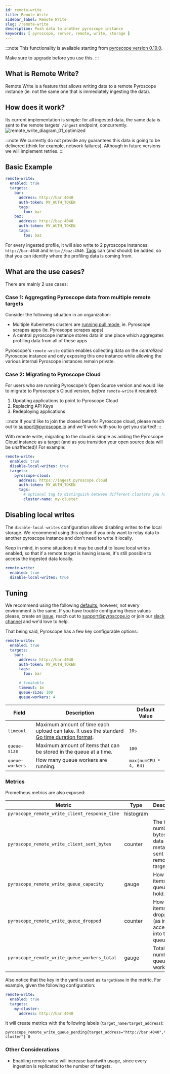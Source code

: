 ```yaml
---
id: remote-write
title: Remote Write
sidebar_label: Remote Write
slug: /remote-write
description: Push data to another pyroscope instance
keywords: [ pyroscope, server, remote, write, storage ]
---
```


:::note
This functionality is available starting from [pyroscope version 0.19.0](https://github.com/pyroscope-io/pyroscope/releases/tag/v0.19.0).

Make sure to upgrade before you use this.
:::

## What is Remote Write?
Remote Write is a feature that allows writing data to a remote Pyroscope instance (ie. not the same one that is immediately ingesting the data).

## How does it work?
Its current implementation is simple: for all ingested data, the same data is sent to the remote targets' `/ingest` endpoint, concurrently.
![remote_write_diagram_01_optimized](https://user-images.githubusercontent.com/23323466/173495597-ecbe1f83-174b-4fa5-80b5-7b3d55b08672.gif)

:::note
We currently do not provide any guarantees this data is going to be delivered (think for example, network failures). Although in future versions we will implement retries.
:::

## Basic Example
```yaml
remote-write:
  enabled: true
  targets:
    bar:
      address: http://bar:4040
      auth-token: MY_AUTH_TOKEN
      tags:
        foo: bar
    baz:
      address: http://baz:4040
      auth-token: MY_AUTH_TOKEN
      tags:
        foo: baz
```

For every ingested profile, it will also write to 2 pyroscope instances: `http://bar:4040` and `http://baz:4040`.
[Tags](https://pyroscope.io/blog/profiling-go-apps-with-pyroscope/#narrowing-in-on-the-issue-using-tags) can (and should) be added, so that you can identify where the profiling data is coming from.

## What are the use cases?
There are mainly 2 use cases:

### Case 1: Aggregating Pyroscope data from multiple remote targets
Consider the following situation in an organization:
* Multiple Kubernetes clusters are [running pull mode](https://pyroscope.io/docs/golang-pull-mode/), ie. Pyroscope scrapes apps (ie. Pyroscope scrapes apps)
* A central pyroscope instance stores data in one place which aggregates profiling data from all of these apps

Pyroscope's `remote-write` option enables collecting data on the _centralized_ Pyroscope instance and only exposing this one instance while allowing the various internal Pyroscope instances remain private.

### Case 2: Migrating to Pyroscope Cloud
For users who are running Pyroscope's Open Source version and would like to migrate to Pyroscope's Cloud version, _before_ `remote-write` it required:

1. Updating applications to point to Pyroscope Cloud
2. Replacing API Keys
3. Redeploying applications

:::note
If you'd like to join the closed beta for Pyroscope cloud, please reach out to support@pyroscope.io and we'll work with you to get you started!
:::


With remote write, migrating to the cloud is simple as adding the Pyroscope Cloud instance as a target (and as you transition your open source data will be unaffected)! For example:
```yaml
remote-write:
  enabled: true
  disable-local-writes: true
  targets:
    pyroscope-cloud:
      address: https://ingest.pyroscope.cloud
      auth-token: MY_AUTH_TOKEN
      tags:
        # optional tag to distinguish between different clusters you have
        cluster-name: my-cluster
```
## Disabling local writes
The `disable-local-writes` configuration allows disabling writes to the local storage.
We recommend using this option if you only want to relay data to another pyroscope instance and don't need to write it locally.

Keep in mind, in some situations it may be useful to leave local writes enabled, so that if a remote target is having issues, it's still possible to access the ingested data locally.

```yaml
remote-write:
  enabled: true
  disable-local-writes: true
```
## Tuning

 We recommend using the following [defaults](https://github.com/pyroscope-io/pyroscope/blob/12cf3a975215b9cb8b5c14d75b89437140c79284/pkg/remotewrite/concurrency.go#L9), however, not every environment is the same. If you have trouble configuring these values please, create an [issue](https://github.com/pyroscope-io/pyroscope/issues), reach out to support@pyroscope.io or join our [slack channel](https://pyroscope.io/slack) and we'd love to help. 
 
 That being said, Pyroscope has a few key configurable options:


```yaml
remote-write:
  enabled: true
  targets:
    bar:
      address: http://bar:4040
      auth-token: MY_AUTH_TOKEN
      tags:
        foo: bar

      # tweakable
      timeout: 1m
      queue-size: 100
      queue-workers: 4
```


| Field | Description | Default Value |
|--------|-------|-------|
| `timeout`   | Maximum amount of time each upload can take. It uses the standard [Go time duration format](https://pkg.go.dev/time#ParseDuration). | `10s` |
| `queue-size`       | Maximum amount of items that can be stored in the queue at a time. | `100` |
| `queue-workers`       | How many queue workers are running. | `max(numCPU * 4, 64)` |


### Metrics
Prometheus metrics are also exposed:


| Metric | Type | Description  |
|--------|-------|---|
| `pyroscope_remote_write_client_response_time`   | histogram     |   |
| `pyroscope_remote_write_client_sent_bytes`       | counter      | The total number of bytes of data (not metadata) sent to the remote target.  |
| `pyroscope_remote_write_queue_capacity`       | gauge      | How many items the queue can hold. |
| `pyroscope_remote_write_queue_dropped` | counter      | How many items were dropped (as in not accepted into the queue). |
| `pyroscope_remote_write_queue_workers_total` | gauge | Total number of queue workers. |


Also notice that the key in the yaml is used as `targetName` in the metric. For example, given the following configuration:
```yaml
remote-write:
  enabled: true
  targets:
    my-cluster:
      address: http://bar:4040
```

It will create metrics with the following labels (`target_name/target_address`):
```
pyroscope_remote_write_queue_pending{target_address="http://bar:4040",target_name="my-cluster"} 0
```

### Other Considerations
* Enabling remote write will increase bandwith usage, since every ingestion is replicated to the number of targets.
